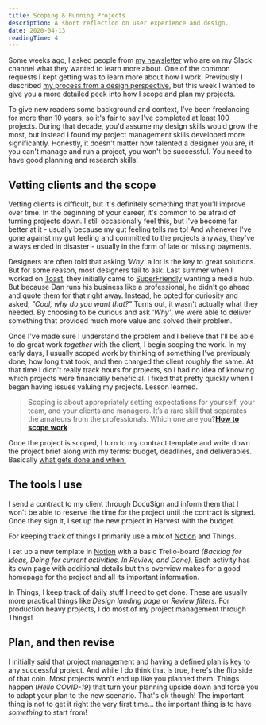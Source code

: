 ```yaml
---
title: Scoping & Running Projects
description: A short reflection on user experience and design.
date: 2020-04-13
readingTime: 4
---
```


Some weeks ago, I asked people from [my newsletter](/newsletter) who are on my Slack channel what they wanted to learn more about. One of the common requests I kept getting was to learn more about how I work. Previously I described [my process from a design perspective](/how-i-design/), but this week I wanted to give you a more detailed peek into how I scope and plan my projects.  

To give new readers some background and context, I've been freelancing for more than 10 years, so it's fair to say I've completed at least 100 projects. During that decade, you'd assume my design skills would grow the most, but instead I found my project management skills developed more significantly. Honestly, it doesn't matter how talented a designer you are, if you can't manage and run a project, you won't be successful. You need to have good planning and research skills!

## Vetting clients and the scope

Vetting clients is difficult, but it's definitely something that you'll improve over time. In the beginning of your career, it's common to be afraid of turning projects down. I still occasionally feel this, but I've become far better at it - usually because my gut feeling tells me to! And whenever I've gone against my gut feeling and committed to the projects anyway, they've always ended in disaster - usually in the form of late or missing payments.

Designers are often told that asking _'Why'_ a lot is the key to great solutions. But for some reason, most designers fail to ask. Last summer when I worked on [Toast](/case/toast), they initially came to [SuperFriendly](https://superfriendlydesign.systems) wanting a media hub. But because Dan runs his business like a professional, he didn't go ahead and quote them for that right away. Instead, he opted for curiosity and asked, _"Cool, why do you want that?"_ Turns out, it wasn't actually what they needed. By choosing to be curious and ask _'Why'_, we were able to deliver something that provided much more value and solved their problem.

Once I've made sure I understand the problem and I believe that I'll be able to do great work _together_ with the client, I begin scoping the work. In my early days, I usually scoped work by thinking of something I've previously done, how long that took, and then charged the client roughly the same.  At that time I didn't really track hours for projects, so I had no idea of knowing which projects were financially beneficial. I fixed that pretty quickly when I began having issues valuing my projects. Lesson learned.

>Scoping is about appropriately setting expectations for yourself, your team, and your clients and managers. It’s a rare skill that separates the amateurs from the professionals. Which one are you?**[How to scope work](http://danmall.me/articles/how-to-scope-work/)**

Once the project is scoped, I turn to my contract template and write down the project brief along with my terms: budget, deadlines, and deliverables. Basically [what gets done and when.](/work-with-me)

## The tools I use

I send a contract to my client through DocuSign and inform them that I won't be able to reserve the time for the project until the contract is signed. Once they sign it, I set up the new project in Harvest with the budget.

For keeping track of things I primarily use a mix of [Notion](https://www.notion.so/?r=a3b4edc52f61492aab6c770f4c9f8dbf) and Things.

I set up a new template in [Notion](https://www.notion.so/?r=a3b4edc52f61492aab6c770f4c9f8dbf) with a basic Trello-board _(Backlog for ideas, Doing for current activities, In Review, and Done)._ Each activity has its own page with additional details but this overview makes for a good homepage for the project and all its important information.

In Things, I keep track of daily stuff I need to get done. These are usually more practical things like *Design landing page* or *Review filters.* For production heavy projects, I do most of my project management through Things!

## Plan, and then revise

I initially said that project management and having a defined plan is key to any successful project. And while I do think that is true, here's the flip side of that coin. Most projects won't end up like you planned them. Things happen (_Hello COVID-19_) that turn your planning upside down and force you to adapt your plan to the new scenario. That's ok though! The important thing is not to get it right the very first time... the important thing is to have _something_ to start from!